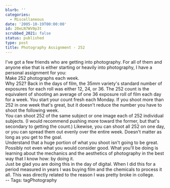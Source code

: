 ```yaml
---
blurb: ''
categories:
  - Miscellaneous
date: '2005-10-19T00:00:00'
id: 20eLN7WV0p3t
scrubbed_2021: false
status: published
type: post
title: Photography Assignment - 252
---
```


I've got a few friends who are getting into photography. For all of
them and anyone else that is either starting or heavily into
photography, I have a personal assignment for you:  
Make 252 photographs each week.  
Why 252? Back in the days of film, the 35mm variety's standard
number of exposures for each roll was either 12, 24, or 36. The 252
count is the equivalent of shooting an average of one 36 exposure
roll of film each day for a week. You start your count fresh each
Monday. If you shoot more than 252 in one week that's great, but it
doesn't reduce the number you have to shoot the following week.  
You can shoot 252 of the same subject or one image each of 252
individual subjects. (I would recommend pushing more toward the
former, but that's secondary to getting the count.) Likewise, you
can shoot all 252 on one day, or you can spread them out evenly
over the entire week. Doesn't matter as long as you get to the
goal.  
Understand that a huge portion of what you shoot isn't going to be
great. Possibly not even what you would consider good. What you'll
be doing is learning about the mechanics and the aesthetics of
photography in the best way that I know how: by doing it.  
Just be glad you are doing this in the day of digital. When I did
this for a period measured in years I was buying film and the
chemicals to process it all. This was directly related to the
reason I was pretty broke in college.  
-- Tags: tagPhotography
